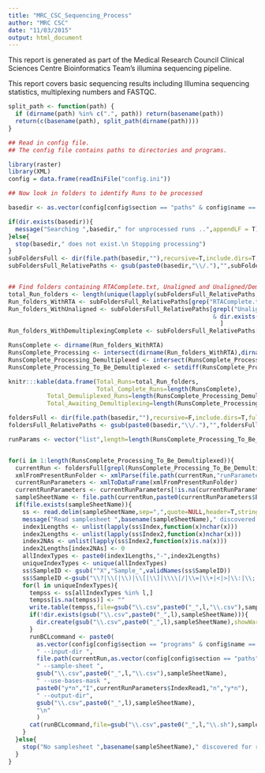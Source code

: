 ```yaml
---
title: "MRC_CSC_Sequencing_Process"
author: "MRC CSC"
date: "11/03/2015"
output: html_document
---
```


This report is generated as part of the Medical Research Council Clinical Sciences Centre Bioinformatics Team's illumina sequencing pipeline.

This report covers basic sequencing results including Illumina sequencing statistics, multiplexing numbers and FASTQC.


```r

split_path <- function(path) {
  if (dirname(path) %in% c(".", path)) return(basename(path))
  return(c(basename(path), split_path(dirname(path))))
}

## Read in config file.
## The config file contains paths to directories and programs.

library(raster)
library(XML)
config = data.frame(readIniFile("config.ini"))

## Now look in folders to identify Runs to be processed

basedir <- as.vector(config[config$section == "paths" & config$name == "basedir","value"])

if(dir.exists(basedir)){
  message("Searching ",basedir," for unprocessed runs ..",appendLF = T)
}else{
  stop(basedir," does not exist.\n Stopping processing")
}
subFoldersFull <- dir(file.path(basedir,""),recursive=T,include.dirs=T,full.names=T)
subFoldersFull_RelativePaths <- gsub(paste0(basedir,"\\/."),"",subFoldersFull)


## Find folders containing RTAComplete.txt, Unaligned and Unaligned/Demultiplexing.html
total_Run_folders <- length(unique(lapply(subFoldersFull_RelativePaths,function(x) split_path(x)[[length(split_path(x))]])))
Run_folders_WithRTA <- subFoldersFull_RelativePaths[grep("RTAComplete.txt",subFoldersFull_RelativePaths)]
Run_folders_WithUnaligned <- subFoldersFull_RelativePaths[grepl("Unaligned",subFoldersFull_RelativePaths)
                                                          & dir.exists(subFoldersFull)
                                                            ]
Run_folders_WithDemultiplexingComplete <- subFoldersFull_RelativePaths[grep("Demultiplexing\\.html",subFoldersFull_RelativePaths)]

RunsComplete <- dirname(Run_folders_WithRTA)
RunsComplete_Processing <- intersect(dirname(Run_folders_WithRTA),dirname(Run_folders_WithUnaligned))
RunsComplete_Processing_Demultiplexed <- intersect(RunsComplete_Processing,rev(split_path(Run_folders_WithDemultiplexingComplete))[[1]])
RunsComplete_Processing_To_Be_Demultiplexed <- setdiff(RunsComplete_Processing,RunsComplete_Processing_Demultiplexed)

knitr:::kable(data.frame(Total_Runs=total_Run_folders,
                         Total_Complete_Runs=length(RunsComplete),
           Total_Demuliplexed_Runs=length(RunsComplete_Processing_Demultiplexed),
           Total_Awaiting_Demultiplexing=length(RunsComplete_Processing_To_Be_Demultiplexed)))

foldersFull <- dir(file.path(basedir,""),recursive=F,include.dirs=T,full.names=T)
foldersFull_RelativePaths <- gsub(paste0(basedir,"\\/."),"",foldersFull)

runParams <- vector("list",length=length(RunsComplete_Processing_To_Be_Demultiplexed))


for(i in 1:length(RunsComplete_Processing_To_Be_Demultiplexed)){
  currentRun <- foldersFull[grepl(RunsComplete_Processing_To_Be_Demultiplexed,foldersFull_RelativePaths)]
  xmlFromPresentRunFolder <- xmlParse(file.path(currentRun,"runParameters.xml"))
  currentRunParameters <- xmlToDataFrame(xmlFromPresentRunFolder)
  currentRunParameters <- currentRunParameters[!is.na(currentRunParameters$ExperimentName),,drop=F]
  sampleSheetName <- file.path(currentRun,paste0(currentRunParameters$Barcode,".csv"))
  if(file.exists(sampleSheetName)){
    ss <- read.delim(sampleSheetName,sep=",",quote=NULL,header=T,stringsAsFactors=F)
    message("Read samplesheet ",basename(sampleSheetName)," discovered for run ",currentRun)
    index1Lengths <- unlist(lapply(ss$Index,function(x)nchar(x)))
    index2Lengths <- unlist(lapply(ss$Index2,function(x)nchar(x)))
    index2NAs <- unlist(lapply(ss$Index2,function(x)is.na(x)))
    index2Lengths[index2NAs] <- 0
    allIndexTypes <- paste0(index1Lengths,"-",index2Lengths)
    uniqueIndexTypes <- unique(allIndexTypes)
    ss$SampleID <- gsub("^X","Sample_",validNames(ss$SampleID))
    ss$SampleID <-gsub("\\?|\\(|\\)|\\[|\\]|\\\\|/|\\=|\\+|<|>|\\:|\\;|\"|\'|\\*|\\^|\\||\\&|\\.","_",ss$SampleID)
    for(l in uniqueIndexTypes){
      tempss <- ss[allIndexTypes %in% l,]
      tempss[is.na(tempss)] <- ""
      write.table(tempss,file=gsub("\\.csv",paste0("_",l,"\\.csv"),sampleSheetName),quote=F,sep=",",row.names=F,col.names=T)
      if(!dir.exists(gsub("\\.csv",paste0("_",l),sampleSheetName))){
        dir.create(gsub("\\.csv",paste0("_",l),sampleSheetName),showWarnings = F)
      }
      runBCLcommand <- paste0(
        as.vector(config[config$section == "programs" & config$name == "configureBclToFastq","value"]),
        " --input-dir ",
        file.path(currentRun,as.vector(config[config$section == "paths" & config$name == "inputdir","value"])),
        " --sample-sheet ",
        gsub("\\.csv",paste0("_",l,"\\.csv"),sampleSheetName),
        " --use-bases-mask ",
        paste0("y*n","I",currentRunParameters$IndexRead1,"n","y*n"),
        " --output-dir",
        gsub("\\.csv",paste0("_",l),sampleSheetName),
        "\n"
        )
      cat(runBCLcommand,file=gsub("\\.csv",paste0("_",l,"\\.sh"),sampleSheetName))
    }
  }else{
    stop("No samplesheet ",basename(sampleSheetName)," discovered for run ",basename(currentRun))
  }
}


```

